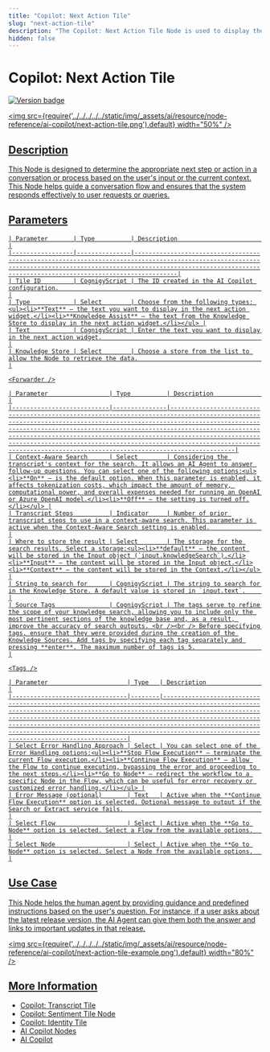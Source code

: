```yaml
---
title: "Copilot: Next Action Tile"
slug: "next-action-tile"
description: "The Copilot: Next Action Tile Node is used to display the next action in the AI Copilot workspace."
hidden: false
---
```



# Copilot: Next Action Tile

<a href="../../../../release-notes/4.72.mdx" /><img src="https://img.shields.io/badge/Added in-v4.72-blue.svg" alt="Version badge" />

<img src={require('../../../../../static/img/_assets/ai/resource/node-reference/ai-copilot/next-action-tile.png').default} width="50%" />

## Description

This Node is designed to determine the appropriate next step or action in a conversation or process based on the user's input or the current context.
This Node helps guide a conversation flow and ensures that the system responds effectively to user requests or queries.

## Parameters

<CollapsibleSection title="General Settings">

    | Parameter       | Type          | Description                                                                                                                                                                                                                  |
    |-----------------|---------------|------------------------------------------------------------------------------------------------------------------------------------------------------------------------------------------------------------------------------|
    | Tile ID         | CognigyScript | The ID created in the AI Copilot configuration.                                                                                                                                                                              |
    | Type            | Select        | Choose from the following types: <ul><li>**Text** — the text you want to display in the next action widget.</li><li>**Knowledge Assist** — the text from the Knowledge Store to display in the next action widget.</li></ul> |
    | Text            | CognigyScript | Enter the text you want to display in the next action widget.                                                                                                                                                                |
    | Knowledge Store | Select        | Choose a store from the list to allow the Node to retrieve the data.                                                                                                                                                         |

</CollapsibleSection>


<CollapsibleSection title="Enable Copy to Clipboard Button">

    <Forwarder />

</CollapsibleSection>


<CollapsibleSection title="Search Settings">

    | Parameter                 | Type          | Description                                                                                                                                                                                                                                                                                                                                                                                                                                          |
    |---------------------------|---------------|------------------------------------------------------------------------------------------------------------------------------------------------------------------------------------------------------------------------------------------------------------------------------------------------------------------------------------------------------------------------------------------------------------------------------------------------------|
    | Context-Aware Search      | Select        | Considering the transcript's context for the search. It allows an AI Agent to answer follow-up questions. You can select one of the following options:<ul><li>**On** — is the default option. When this parameter is enabled, it affects tokenization costs, which impact the amount of memory, computational power, and overall expenses needed for running an OpenAI or Azure OpenAI model.</li><li>**Off** — the setting is turned off.</li></ul> |
    | Transcript Steps          | Indicator     | Number of prior transcript steps to use in a context-aware search. This parameter is active when the Context-Aware Search setting is enabled.                                                                                                                                                                                                                                                                                                        |
    | Where to store the result | Select        | The storage for the search results. Select a storage:<ul><li>**default** — the content will be stored in the Input object (`input.knowledgeSearch`).</li><li>**Input** — the content will be stored in the Input object.</li><li>**Context** — the content will be stored in the Context.</li></ul>                                                                                                                                                  |
    | String to search for      | CognigyScript | The string to search for in the Knowledge Store. A default value is stored in `input.text`.                                                                                                                                                                                                                                                                                                                                                          |
    | Source Tags               | CognigyScript | The tags serve to refine the scope of your knowledge search, allowing you to include only the most pertinent sections of the knowledge base and, as a result, improve the accuracy of search outputs. <br /><br /> Before specifying tags, ensure that they were provided during the creation of the Knowledge Sources. Add tags by specifying each tag separately and pressing **enter**. The maximum number of tags is 5.                              |

    <Tags />

</CollapsibleSection>


<CollapsibleSection title="Error Handling">

    | Parameter                      | Type   | Description                                                                                                                                                                                                                                                                                                                                                                                                              |
    |--------------------------------|--------|--------------------------------------------------------------------------------------------------------------------------------------------------------------------------------------------------------------------------------------------------------------------------------------------------------------------------------------------------------------------------------------------------------------------------|
    | Select Error Handling Approach | Select | You can select one of the Error Handling options:<ul><li>**Stop Flow Execution** — terminate the current Flow execution.</li><li>**Continue Flow Execution** — allow the Flow to continue executing, bypassing the error and proceeding to the next steps.</li><li>**Go to Node** — redirect the workflow to a specific Node in the Flow, which can be useful for error recovery or customized error handling.</li></ul> |
    | Error Message (optional)       | Text   | Active when the **Continue Flow Execution** option is selected. Optional message to output if the Search or Extract service fails.                                                                                                                                                                                                                                                                                       |
    | Select Flow                    | Select | Active when the **Go to Node** option is selected. Select a Flow from the available options.                                                                                                                                                                                                                                                                                                                             |
    | Select Node                    | Select | Active when the **Go to Node** option is selected. Select a Node from the available options.                                                                                                                                                                                                                                                                                                                             |

</CollapsibleSection>


## Use Case

This Node helps the human agent by providing guidance and predefined instructions based on the user's question. 
For instance, if a user asks about the latest release version, the AI Agent can give them both the answer and links to important updates in that release.

<img src={require('../../../../../static/img/_assets/ai/resource/node-reference/ai-copilot/next-action-tile-example.png').default} width="80%" />

## More Information

- [Copilot: Transcript Tile](transcript-tile.mdx)
- [Copilot: Sentiment Tile Node](sentiment-tile.mdx)
- [Copilot: Identity Tile](identity-tile.mdx)
- [AI Copilot Nodes](overview.mdx)
- [AI Copilot](../../../../ai-copilot/overview.mdx)